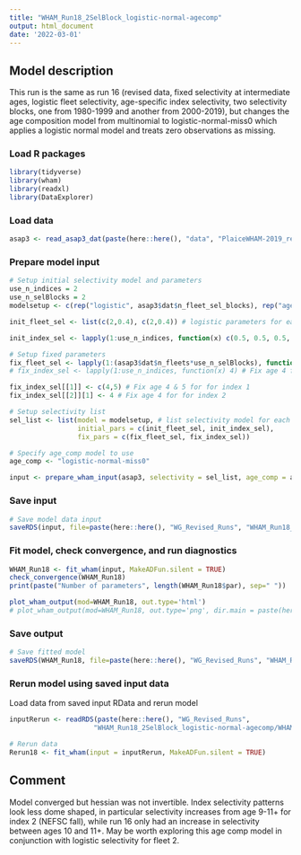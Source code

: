 ```yaml
---
title: "WHAM_Run18_2SelBlock_logistic-normal-agecomp"
output: html_document
date: '2022-03-01'
---
```


## Model description
This run is the same as run 16 (revised data, fixed selectivity at intermediate ages, logistic fleet selectivity, age-specific index selectivity, two selectivity blocks, one from 1980-1999 and another from 2000-2019), but changes the age composition model from multinomial to logistic-normal-miss0 which applies a logistic normal model and treats zero observations as missing.

### Load R packages
```r
library(tidyverse)
library(wham)
library(readxl)
library(DataExplorer)
```

### Load data
```r
asap3 <- read_asap3_dat(paste(here::here(), "data", "PlaiceWHAM-2019_revised_NEFSC-LW-WAA_2SelBlock.DAT", sep="/"))
```

### Prepare model input
```r
# Setup initial selectivity model and parameters
use_n_indices = 2
use_n_selBlocks = 2
modelsetup <- c(rep("logistic", asap3$dat$n_fleet_sel_blocks), rep("age-specific", use_n_indices))

init_fleet_sel <- list(c(2,0.4), c(2,0.4)) # logistic parameters for each selectivity block, based on model type

init_index_sel <- lapply(1:use_n_indices, function(x) c(0.5, 0.5, 0.5, 1, 1, 0.5, 0.5, 0.5, 0.5, 0.5, 0.5))

# Setup fixed parameters
fix_fleet_sel <- lapply(1:(asap3$dat$n_fleets*use_n_selBlocks), function(x) NA) 
# fix_index_sel <- lapply(1:use_n_indices, function(x) 4) # Fix age 4 for both indices,  NA means do not fix 

fix_index_sel[[1]] <- c(4,5) # Fix age 4 & 5 for for index 1
fix_index_sel[[2]][1] <- 4 # Fix age 4 for for index 2

# Setup selectivity list
sel_list <- list(model = modelsetup, # list selectivity model for each fleet and index
                 initial_pars = c(init_fleet_sel, init_index_sel),
                 fix_pars = c(fix_fleet_sel, fix_index_sel))

# Specify age_comp model to use
age_comp <- "logistic-normal-miss0"

input <- prepare_wham_input(asap3, selectivity = sel_list, age_comp = age_comp, model_name = "WHAM_Run18") 
```

### Save input
```r
# Save model data input
saveRDS(input, file=paste(here::here(), "WG_Revised_Runs", "WHAM_Run18_2SelBlock_logistic-normal-agecomp", "WHAM_Run18_input.rds", sep="/"))
```

### Fit model, check convergence, and run diagnostics
```r
WHAM_Run18 <- fit_wham(input, MakeADFun.silent = TRUE) 
check_convergence(WHAM_Run18)
print(paste("Number of parameters", length(WHAM_Run18$par), sep=" "))

plot_wham_output(mod=WHAM_Run18, out.type='html')
# plot_wham_output(mod=WHAM_Run18, out.type='png', dir.main = paste(here::here(), "WHAM_Run18", sep="/"))
```

### Save output
```r
# Save fitted model
saveRDS(WHAM_Run18, file=paste(here::here(), "WG_Revised_Runs", "WHAM_Run18_2SelBlock_logistic-normal-agecomp", "WHAM_Run18_model.rds", sep="/"))
```

### Rerun model using saved input data
Load data from saved input RData and rerun model
```r
inputRerun <- readRDS(paste(here::here(), "WG_Revised_Runs",
                     "WHAM_Run18_2SelBlock_logistic-normal-agecomp/WHAM_Run18_input.rds", sep="/"))

# Rerun data
Rerun18 <- fit_wham(input = inputRerun, MakeADFun.silent = TRUE)
```

## Comment
Model converged but hessian was not invertible. Index selectivity patterns look less dome shaped, in particular selectivity increases from age 9-11+ for index 2 (NEFSC fall), while run 16 only had an increase in selectivity between ages 10 and 11+. May be worth exploring this age comp model in conjunction with logistic selectivity for fleet 2.
